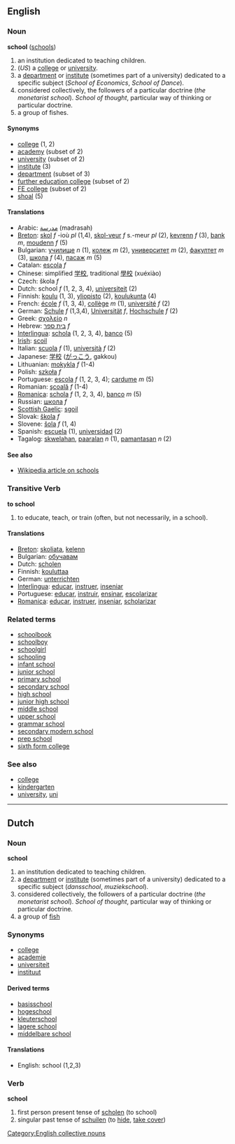 ==English==
===Noun===
'''school''' ([[schools]])

# an institution dedicated to teaching children.
# (''US'') a [[college]] or [[university]].
# a [[department]] or [[institute]] (sometimes part of a university) dedicated to a specific subject (''School of Economics'', ''School of Dance'').
# considered collectively, the followers of a particular doctrine (''the monetarist school''). ''School of thought'', particular way of thinking or particular doctrine.
# a group of fishes.

====Synonyms====
*[[college]] (1, 2)
*[[academy]] (subset of 2)
*[[university]] (subset of 2)
*[[institute]] (3)
*[[department]] (subset of 3)
*[[further education college]] (subset of 2)
*[[FE college]] (subset of 2)
*[[shoal]] (5)

====Translations====
*Arabic: [[مدرسة]] (madrasah)
*[[Breton]]: [[skol]] ''f'' -ioù ''pl'' (1,4), [[skol-veur]] ''f'' s.-meur ''pl'' (2), [[kevrenn]] ''f'' (3), [[bank]] ''m'', [[moudenn]] ''f'' (5)
*Bulgarian: [[училище]] ''n'' (1), [[колеж]] ''m'' (2), [[университет]] ''m'' (2), [[факултет]] ''m'' (3), [[школа]] ''f'' (4), [[пасаж]] ''m'' (5)
*Catalan: [[escola]] ''f''
*Chinese: simplified [[学校]], traditional [[學校]] (xuéxiào)
*Czech: škola ''f'' 
*Dutch: school ''f'' (1, 2, 3, 4), [[universiteit]] (2)
*Finnish: [[koulu]] (1, 3), [[yliopisto]] (2), [[koulukunta]] (4) 
*French: [[école]] ''f'' (1, 3, 4), [[collège]] ''m'' (1), [[université]] ''f'' (2)
*German: [[Schule]] ''f'' (1,3,4), [[Universität]] ''f'', [[Hochschule]] ''f'' (2) 
*Greek: [[σχολείο]] ''n''
*Hebrew: [[בית ספר]] ''f''
*[[Interlingua]]: [[schola]] (1, 2, 3, 4), [[banco]] (5)
*[[Irish]]: [[scoil]]
*Italian: [[scuola]] ''f'' (1), [[università]] ''f'' (2)
*Japanese: [[学校]] ([[がっこう]], gakkou)
*Lithuanian: [[mokykla]] ''f'' (1-4)
*Polish: [[szkoła]] ''f''
*Portuguese: [[escola]] ''f'' (1, 2, 3, 4); [[cardume]] ''m'' (5)
*Romanian: [[şcoală]] ''f'' (1-4)
*[[Romanica]]: [[schola]] ''f'' (1, 2, 3, 4), [[banco]] ''m'' (5)
*Russian: [[шкoлa]] ''f'' 
*[[Scottish Gaelic]]: [[sgoil]]
*Slovak: [[škola]] ''f''
*Slovene: [[šola]] ''f'' (1, 4) 
*Spanish: [[escuela]] (1), [[universidad]] (2)
*Tagalog: [[skwelahan]], [[paaralan]] ''n'' (1), [[pamantasan]] ''n'' (2)

====See also====
*[[w:School|Wikipedia article on schools]]

===Transitive Verb===
'''to school'''

# to educate, teach, or train (often, but not necessarily, in a school).

====Translations====
*[[Breton]]: [[skoliata]], [[kelenn]]
*Bulgarian: [[обучавам]]
*Dutch: [[scholen]]
*Finnish: [[kouluttaa]]
*German: [[unterrichten]]
*[[Interlingua]]: [[educar]], [[instruer]], [[inseniar]]
*Portuguese: [[educar]], [[instruir]], [[ensinar]], [[escolarizar]]
*[[Romanica]]: [[educar]], [[instruer]], [[inseniar]], [[scholarizar]]

===Related terms===
*[[schoolbook]]
*[[schoolboy]]
*[[schoolgirl]]
*[[schooling]]
*[[infant school]]
*[[junior school]]
*[[primary school]]
*[[secondary school]]
*[[high school]]
*[[junior high school]]
*[[middle school]]
*[[upper school]]
*[[grammar school]]
*[[secondary modern school]]
*[[prep school]]
*[[sixth form college]]

===See also===
*[[college]]
*[[kindergarten]]
*[[university]], [[uni]]

----

==Dutch==
===Noun===
'''school'''

# an institution dedicated to teaching children.
# a [[department]] or [[institute]] (sometimes part of a university) dedicated to a specific subject (''dansschool'', ''muziekschool'').
# considered collectively, the followers of a particular doctrine (''the monetarist school''). ''School of thought'', particular way of thinking or particular doctrine.
# a group of [[fish]]

===Synonyms===
*[[college]]
*[[academie]]
*[[universiteit]]
*[[instituut]]

====Derived terms====
*[[basisschool]]
*[[hogeschool]]
*[[kleuterschool]]
*[[lagere school]]
*[[middelbare school]]

====Translations====
*English: school (1,2,3)

===Verb===
'''school'''

#first person present tense of [[scholen]] (to school)
#singular past tense of [[schuilen]] (to [[hide]], [[take cover]])


[[Category:English collective nouns]]
